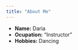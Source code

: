 ```yaml
---
title: "About Me"
---
```

 
- __Name:__ Daria
- __Ocupation:__ "Instructor"
- __Hobbies:__ Dancing 
 